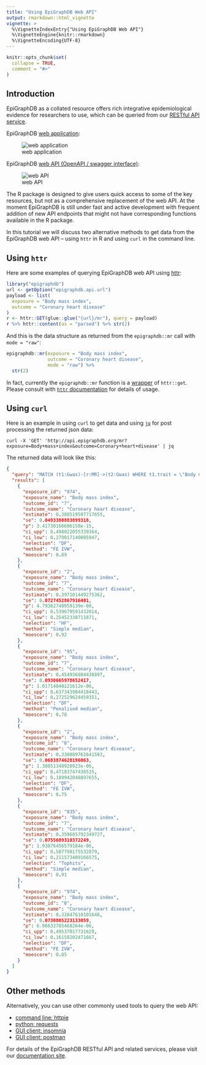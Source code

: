 ```yaml
---
title: "Using EpiGraphDB Web API"
output: rmarkdown::html_vignette
vignette: >
  %\VignetteIndexEntry{"Using EpiGraphDB Web API"}
  %\VignetteEngine{knitr::rmarkdown}
  %\VignetteEncoding{UTF-8}
---
```


```r
knitr::opts_chunk$set(
  collapse = TRUE,
  comment = "#>"
)
```

## Introduction

EpiGraphDB as a collated resource offers rich integrative epidemiological
evidence for researchers to use, which can be queried from our
[RESTful API service](http://api.epigraphdb.org).

EpiGraphDB [web application](http://epigraphdb.org):

![web application](figures/epigraphdb-xqtl-view.png)

EpiGraphDB [web API (OpenAPI / swagger interface)](http://api.epigraphdb.org):

![web API](figures/epigraphdb-api-swagger.png)

The R package is designed to give users quick access to some of the
key resources, but not as a comprehensive replacement of the web API.
At the moment EpiGraphDB is still under fast and active development with
frequent addition of new API endpoints that might not have corresponding
functions available in the R package.

In this tutorial we will discuss two alternative methods to get data from
the EpiGraphDB web API -- using `httr` in R and
using `curl` in the command line.

## Using `httr`

Here are some examples of querying EpiGraphDB web API using
[httr](https://httr.r-lib.org/reference/index.html):

```r
library("epigraphdb")
url <- getOption("epigraphdb.api.url")
payload <- list(
  exposure = "Body mass index",
  outcome = "Coronary heart disease"
)
r <- httr::GET(glue::glue("{url}/mr"), query = payload)
r %>% httr::content(as = "parsed") %>% str(2)
```

And this is the data structure as returned from the
`epigraphdb::mr` call with `mode = "raw"`:

```r
epigraphdb::mr(exposure = "Body mass index",
               outcome = "Coronary heart disease",
               mode = "raw") %>%
  str(2)
```

In fact, currently the `epigraphdb::mr` function is a
[wrapper](https://github.com/MRCIEU/epigraphdb-r/blob/master/R/mr.R)
of `httr::get`.
Please consult with
[`httr` documentation](https://cran.r-project.org/web/packages/httr/vignettes/quickstart.html)
for details of usage.

## Using `curl`

Here is an example in using `curl` to get data and using
[`jq`](https://stedolan.github.io/jq/) for
post processing the returned json data:

```shell
curl -X 'GET' 'http://api.epigraphdb.org/mr?exposure=Body+mass+index&outcome=Coronary+heart+disease' | jq
```

The returned data will look like this:

```json
{
  "query": "MATCH (t1:Gwas)-[r:MR]->(t2:Gwas) WHERE t1.trait = \"Body mass index\" AND t2.trait = \"Coronary heart disease\" AND r.p < 1e-05 RETURN t1.id AS exposure_id, t1.trait AS exposure_name, t2.id AS outcome_id, t2.trait AS outcome_name, r.estimate AS estimate, r.se AS se, r.p AS p, r.ci_upp as ci_upp, r.ci_low AS ci_low, r.selection AS selection, r.method AS method, r.moescore AS moescore ORDER BY r.p ;",
  "results": [
    {
      "exposure_id": "974",
      "exposure_name": "Body mass index",
      "outcome_id": "7",
      "outcome_name": "Coronary heart disease",
      "estimate": 0.388519597717655,
      "se": 0.0493380883899318,
      "p": 3.41730166606158e-15,
      "ci_upp": 0.498022055339364,
      "ci_low": 0.279017140095947,
      "selection": "DF",
      "method": "FE IVW",
      "moescore": 0.89
    },
    {
      "exposure_id": "2",
      "exposure_name": "Body mass index",
      "outcome_id": "7",
      "outcome_name": "Coronary heart disease",
      "estimate": 0.397101449275362,
      "se": 0.0727452867916401,
      "p": 4.79382740959139e-08,
      "ci_upp": 0.539679591432014,
      "ci_low": 0.25452330711871,
      "selection": "HF",
      "method": "Simple median",
      "moescore": 0.92
    },
    {
      "exposure_id": "95",
      "exposure_name": "Body mass index",
      "outcome_id": "7",
      "outcome_name": "Coronary heart disease",
      "estimate": 0.454936804438897,
      "se": 0.0930665978652417,
      "p": 1.01714040121612e-06,
      "ci_upp": 0.637343984418443,
      "ci_low": 0.272529624459351,
      "selection": "DF",
      "method": "Penalised median",
      "moescore": 0.78
    },
    {
      "exposure_id": "2",
      "exposure_name": "Body mass index",
      "outcome_id": "8",
      "outcome_name": "Coronary heart disease",
      "estimate": 0.330889761641503,
      "se": 0.0683874628196063,
      "p": 1.30851348920923e-06,
      "ci_upp": 0.47183747438535,
      "ci_low": 0.189942048897655,
      "selection": "DF",
      "method": "FE IVW",
      "moescore": 0.75
    },
    {
      "exposure_id": "835",
      "exposure_name": "Body mass index",
      "outcome_id": "7",
      "outcome_name": "Coronary heart disease",
      "estimate": 0.359685792349727,
      "se": 0.0755689310372249,
      "p": 1.93876456579184e-06,
      "ci_upp": 0.507798175532879,
      "ci_low": 0.211573409166575,
      "selection": "Tophits",
      "method": "Simple median",
      "moescore": 0.91
    },
    {
      "exposure_id": "974",
      "exposure_name": "Body mass index",
      "outcome_id": "8",
      "outcome_name": "Coronary heart disease",
      "estimate": 0.32847610101648,
      "se": 0.0730805223133059,
      "p": 6.96632705468264e-06,
      "ci_upp": 0.49537017731629,
      "ci_low": 0.16158202471667,
      "selection": "DF",
      "method": "FE IVW",
      "moescore": 0.85
    }
  ]
}
```

## Other methods

Alternatively, you can use other commonly used tools to query the web API:

- [command line: httpie](https://github.com/jakubroztocil/httpie)
- [python: requests](https://realpython.com/python-requests/)
- [GUI client: insomnia](https://support.brightcove.com/use-insomnia-api-requests)
- [GUI client: postman](https://www.guru99.com/postman-tutorial.html)

For details of the EpiGraphDB RESTful API and related services,
please visit our [documentation site](http://docs.epigraphdb.org).
